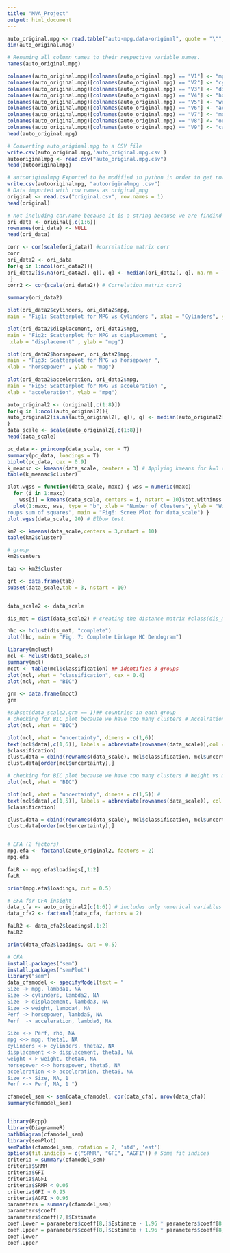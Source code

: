 ```yaml
---
title: "MVA_Project"
output: html_document
---
```


```r
auto_original.mpg <- read.table("auto-mpg.data-original", quote = "\"", comment.char = "")
dim(auto_original.mpg)

# Renaming all column names to their respective variable names.
names(auto_original.mpg)

colnames(auto_original.mpg)[colnames(auto_original.mpg) == "V1"] <- "mpg"
colnames(auto_original.mpg)[colnames(auto_original.mpg) == "V2"] <- "cylinders"
colnames(auto_original.mpg)[colnames(auto_original.mpg) == "V3"] <- "displacement"
colnames(auto_original.mpg)[colnames(auto_original.mpg) == "V4"] <- "horsepower"
colnames(auto_original.mpg)[colnames(auto_original.mpg) == "V5"] <- "weight"
colnames(auto_original.mpg)[colnames(auto_original.mpg) == "V6"] <- "acceleration"
colnames(auto_original.mpg)[colnames(auto_original.mpg) == "V7"] <- "model year"
colnames(auto_original.mpg)[colnames(auto_original.mpg) == "V8"] <- "origin"
colnames(auto_original.mpg)[colnames(auto_original.mpg) == "V9"] <- "car name "
head(auto_original.mpg)

# Converting auto_original.mpg to a CSV file
write.csv(auto_original.mpg,'auto_original.mpg.csv') 
autooriginalmpg <- read.csv("auto_original.mpg.csv") 
head(autooriginalmpg)

# autooriginalmpg Exported to be modified in python in order to get row names
write.csv(autooriginalmpg, "autooriginalmpg .csv")
# Data imported with row names as original_mpg
original <- read.csv("original.csv", row.names = 1)
head(original)

# not including car.name because it is a string because we are findind correl ation
ori_data <- original[,c(1:6)]
rownames(ori_data) <- NULL
head(ori_data)

corr <- cor(scale(ori_data)) #correlation matrix corr
corr
ori_data2 <- ori_data
for(q in 1:ncol(ori_data2)){
ori_data2[is.na(ori_data2[, q]), q] <- median(ori_data2[, q], na.rm = TRUE)
 }
corr2 <- cor(scale(ori_data2)) # Correlation matrix corr2

summary(ori_data2)

plot(ori_data2$cylinders, ori_data2$mpg,
main = "Fig1: Scatterplot for MPG vs Cylinders ", xlab = "Cylinders", ylab = "mpg")

plot(ori_data2$displacement, ori_data2$mpg,
main = "Fig2: Scatterplot for MPG vs displacement ",
 xlab = "displacement" , ylab = "mpg")

plot(ori_data2$horsepower, ori_data2$mpg,
main = "Fig3: Scatterplot for MPG vs horsepower ",
xlab = "horsepower" , ylab = "mpg")
 
plot(ori_data2$acceleration, ori_data2$mpg,
main = "Fig5: Scatterplot for MPG vs acceleration ",
xlab = "acceleration", ylab = "mpg")

auto_original2 <- (original[,c(1:8)])
for(q in 1:ncol(auto_original2)){
auto_original2[is.na(auto_original2[, q]), q] <- median(auto_original2[, q], na.rm = TRUE)
}
data_scale <- scale(auto_original2[,c(1:8)]) 
head(data_scale)

pc_data <- princomp(data_scale, cor = T) 
summary(pc_data, loadings = T)
biplot(pc_data, cex = 0.9)
k_meansc <- kmeans(data_scale, centers = 3) # Applying kmeans for k=3 cluster s table(km$cluster)
table(k_meansc$cluster)

plot.wgss = function(data_scale, maxc) { wss = numeric(maxc)
  for (i in 1:maxc)
    wss[i] = kmeans(data_scale, centers = i, nstart = 10)$tot.withinss 
  plot(1:maxc, wss, type = "b", xlab = "Number of Clusters", ylab = "Within g
roups sum of squares", main = "Fig6: Scree Plot for data_scale") }
plot.wgss(data_scale, 20) # Elbow test.

km2 <- kmeans(data_scale,centers = 3,nstart = 10) 
table(km2$cluster)

# group
km2$centers

tab <- km2$cluster

grt <- data.frame(tab) 
subset(data_scale,tab = 3, nstart = 10)


data_scale2 <- data_scale

dis_mat = dist(data_scale2) # creating the distance matrix #class(dis_mat)

hhc <- hclust(dis_mat, "complete")
plot(hhc, main = "Fig. 7: Complete Linkage HC Dendogram")

library(mclust)
mcl <- Mclust(data_scale,3) 
summary(mcl)
mcct <- table(mcl$classification) ## identifies 3 groups
plot(mcl, what = "classification", cex = 0.4)
plot(mcl, what = "BIC")

grm <- data.frame(mcct) 
grm

#subset(data_scale2,grm == 1)## countries in each group
# checking for BIC plot because we have too many clusters # Accelration vs mpg
plot(mcl, what = "BIC")

plot(mcl, what = "uncertainty", dimens = c(1,6)) 
text(mcl$data[,c(1,6)], labels = abbreviate(rownames(data_scale)),col = mcl
$classification)
clust.data = cbind(rownames(data_scale), mcl$classification, mcl$uncertainty )
clust.data[order(mcl$uncertainty),]

# checking for BIC plot because we have too many clusters # Weight vs mpg
plot(mcl, what = "BIC")

plot(mcl, what = "uncertainty", dimens = c(1,5)) #
text(mcl$data[,c(1,5)], labels = abbreviate(rownames(data_scale)), col = mcl
$classification)

clust.data = cbind(rownames(data_scale), mcl$classification, mcl$uncertainty )
clust.data[order(mcl$uncertainty),]


# EFA (2 factors)
mpg.efa <- factanal(auto_original2, factors = 2) 
mpg.efa

faLR <- mpg.efa$loadings[,1:2] 
faLR

print(mpg.efa$loadings, cut = 0.5)

# EFA for CFA insight
data_cfa <- auto_original2[c(1:6)] # includes only numerical variables 
data_cfa2 <- factanal(data_cfa, factors = 2)

faLR2 <- data_cfa2$loadings[,1:2] 
faLR2

print(data_cfa2$loadings, cut = 0.5)

# CFA
install.packages("sem")
install.packages("semPlot")
library("sem")
data_cfamodel <- specifyModel(text = " 
Size -> mpg, lambda1, NA
Size -> cylinders, lambda2, NA 
Size -> displacement, lambda3, NA 
Size -> weight, lambda4, NA
Perf -> horsepower, lambda5, NA
Perf  -> acceleration, lambda6, NA

Size <-> Perf, rho, NA
mpg <-> mpg, theta1, NA
cylinders <-> cylinders, theta2, NA 
displacement <-> displacement, theta3, NA 
weight <-> weight, theta4, NA
horsepower <-> horsepower, theta5, NA 
acceleration <-> acceleration, theta6, NA
Size <-> Size, NA, 1 
Perf <-> Perf, NA, 1 ")

cfamodel_sem <- sem(data_cfamodel, cor(data_cfa), nrow(data_cfa)) 
summary(cfamodel_sem)


library(Rcpp) 
library(DiagrammeR) 
pathDiagram(cfamodel_sem)
library(semPlot)
semPaths(cfamodel_sem, rotation = 2, 'std', 'est')
options(fit.indices = c("SRMR", "GFI", "AGFI")) # Some fit indices 
criteria = summary(cfamodel_sem)
criteria$SRMR
criteria$GFI
criteria$AGFI
criteria$SRMR < 0.05
criteria$GFI > 0.95
criteria$AGFI > 0.95
parameters = summary(cfamodel_sem) 
parameters$coeff
parameters$coeff[7,]$Estimate 
coef.Lower = parameters$coeff[8,]$Estimate - 1.96 * parameters$coeff[8,]$`Std Error`
coef.Upper = parameters$coeff[8,]$Estimate + 1.96 * parameters$coeff[8,]$`Std Error`
coef.Lower
coef.Upper
```
